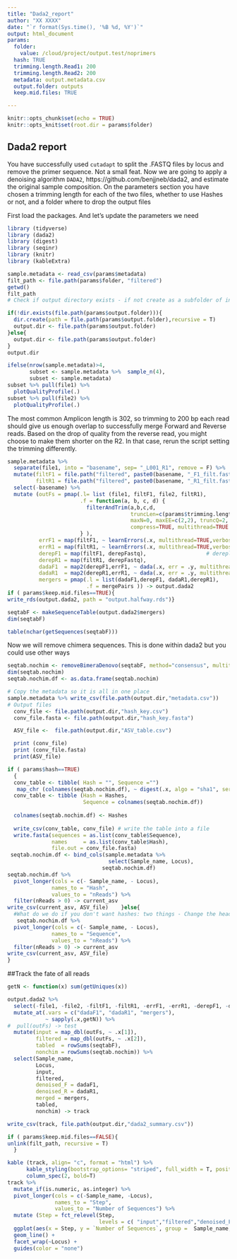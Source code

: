 ```yaml
---
title: "Dada2_report"
author: "XX XXXX"
date: "`r format(Sys.time(), '%B %d, %Y')`"
output: html_document
params:
  folder: 
    value: /cloud/project/output.test/noprimers
  hash: TRUE
  trimming.length.Read1: 200
  trimming.length.Read2: 200
  metadata: output.metadata.csv
  output.folder: outputs
  keep.mid.files: TRUE

---
```


```r

knitr::opts_chunk$set(echo = TRUE)
knitr::opts_knit$set(root.dir = params$folder)
```

## Dada2 report

You have successfully used `cutadapt` to split the .FASTQ files by locus and remove the primer sequence. Not a small feat. Now we are going to apply a denoising algorithm `DADA2`, https://github.com/benjjneb/dada2, and estimate the original sample composition. On the parameters section you have chosen a trimming length for each of the two files, whether to use Hashes or not, and a folder where to drop the output files

First load the packages. And let's update the parameters we need
```r

library (tidyverse)
library (dada2)
library (digest)
library (seqinr)
library (knitr)
library (kableExtra)

sample.metadata <- read_csv(params$metadata)
filt_path <- file.path(params$folder, "filtered")
getwd()
filt_path
# Check if output directory exists - if not create as a subfolder of input dir

if(!dir.exists(file.path(params$output.folder))){
  dir.create(path = file.path(params$output.folder),recursive = T)
  output.dir <- file.path(params$output.folder)
}else{
  output.dir <- file.path(params$output.folder)
}
output.dir
```

```r
ifelse(nrow(sample.metadata)>4,
       subset <- sample.metadata %>%  sample_n(4),
       subset <- sample.metadata)
subset %>% pull(file1) %>%
  plotQualityProfile(.)
subset %>% pull(file2) %>%
  plotQualityProfile(.)

```

The most common Amplicon length is 302, so trimming to 200 bp each read should give us enough overlap to successfully merge Forward and Reverse reads. Based on the drop of quality from the reverse read, you might choose to make them shorter on the R2. In that case, rerun the script setting the trimming differently.

```r

sample.metadata %>%
  separate(file1, into = "basename", sep= "_L001_R1", remove = F) %>% 
  mutate(filtF1 = file.path("filtered", paste0(basename, "_F1_filt.fastq.gz")),
         filtR1 = file.path("filtered", paste0(basename, "_R1_filt.fastq.gz"))) %>%
  select(-basename) %>% 
  mutate (outFs = pmap(.l= list (file1, filtF1, file2, filtR1),
                       .f = function(a, b, c, d) {
                         filterAndTrim(a,b,c,d,
                                       truncLen=c(params$trimming.length.Read1,params$trimming.length.Read2),
                                       maxN=0, maxEE=c(2,2), truncQ=2, rm.phix=TRUE,
                                       compress=TRUE, multithread=TRUE )
                       } ),
          errF1 = map(filtF1, ~ learnErrors(.x, multithread=TRUE,verbose = 0)),     # Calculate errors
          errR1 = map(filtR1, ~ learnErrors(.x, multithread=TRUE,verbose = 0)),
          derepF1 = map(filtF1, derepFastq),                   # dereplicate seqs
          derepR1 = map(filtR1, derepFastq),
          dadaF1  = map2(derepF1,errF1, ~ dada(.x, err = .y, multithread = TRUE)),  # dada2
          dadaR1  = map2(derepR1,errR1, ~ dada(.x, err = .y, multithread = TRUE)),
          mergers = pmap(.l = list(dadaF1,derepF1, dadaR1,derepR1),                 # merge things
                         .f = mergePairs )) -> output.dada2
if ( params$keep.mid.files==TRUE){
write_rds(output.dada2, path = "output.halfway.rds")}

seqtabF <- makeSequenceTable(output.dada2$mergers)
dim(seqtabF)

table(nchar(getSequences(seqtabF)))

```

Now we will remove chimera sequences. This is done within dada2 but you could use other ways

```r
seqtab.nochim <- removeBimeraDenovo(seqtabF, method="consensus", multithread=TRUE)
dim(seqtab.nochim)
seqtab.nochim.df <- as.data.frame(seqtab.nochim)
```


```r
# Copy the metadata so it is all in one place
sample.metadata %>% write_csv(file.path(output.dir,"metadata.csv"))
# Output files
  conv_file <- file.path(output.dir,"hash_key.csv")
  conv_file.fasta <- file.path(output.dir,"hash_key.fasta")

  ASV_file <-  file.path(output.dir,"ASV_table.csv")

  print (conv_file)
  print (conv_file.fasta)
  print(ASV_file)
```

```r
if ( params$hash==TRUE)
  {
  conv_table <- tibble( Hash = "", Sequence ="")
   map_chr (colnames(seqtab.nochim.df), ~ digest(.x, algo = "sha1", serialize = F, skip = "auto")) -> Hashes
  conv_table <- tibble (Hash = Hashes,
                        Sequence = colnames(seqtab.nochim.df))
  
  colnames(seqtab.nochim.df) <- Hashes
  
  write_csv(conv_table, conv_file) # write the table into a file
  write.fasta(sequences = as.list(conv_table$Sequence),
              names     = as.list(conv_table$Hash),
              file.out = conv_file.fasta)
 seqtab.nochim.df <- bind_cols(sample.metadata %>%
                                select(Sample_name, Locus),
                              seqtab.nochim.df)
seqtab.nochim.df %>%
  pivot_longer(cols = c(- Sample_name, - Locus),
              names_to = "Hash",
              values_to = "nReads") %>%
  filter(nReads > 0) -> current_asv
write_csv(current_asv, ASV_file)    }else{
  #What do we do if you don't want hashes: two things - Change the header of the ASV table, write only one file
   seqtab.nochim.df %>%
  pivot_longer(cols = c(- Sample_name, - Locus),
              names_to = "Sequence",
              values_to = "nReads") %>%
  filter(nReads > 0) -> current_asv
write_csv(current_asv, ASV_file)
}
```


##Track the fate of all reads

```r
getN <- function(x) sum(getUniques(x))

output.dada2 %>%
  select(-file1, -file2, -filtF1, -filtR1, -errF1, -errR1, -derepF1, -derepR1) %>%
  mutate_at(.vars = c("dadaF1", "dadaR1", "mergers"),
            ~ sapply(.x,getN)) %>%
#  pull(outFs) -> test
  mutate(input = map_dbl(outFs, ~ .x[1]),
         filtered = map_dbl(outFs, ~ .x[2]),
         tabled  = rowSums(seqtabF),
         nonchim = rowSums(seqtab.nochim)) %>%
  select(Sample_name,
         Locus,
         input,
         filtered,
         denoised_F = dadaF1,
         denoised_R = dadaR1,
         merged = mergers,
         tabled,
         nonchim) -> track

write_csv(track, file.path(output.dir,"dada2_summary.csv"))
```

```r
if ( params$keep.mid.files==FALSE){
unlink(filt_path, recursive = T)
  }
```


```r
kable (track, align= "c", format = "html") %>%
      kable_styling(bootstrap_options= "striped", full_width = T, position = "center") %>%
      column_spec(2, bold=T)
track %>%
  mutate_if(is.numeric, as.integer) %>%
  pivot_longer(cols = c(-Sample_name, -Locus),
               names_to = "Step",
               values_to = "Number of Sequences") %>%
  mutate (Step = fct_relevel(Step,
                             levels = c( "input","filtered","denoised_F" ,"denoised_R" , "merged" , "tabled", "nonchim"))) %>%
  ggplot(aes(x = Step, y = `Number of Sequences`, group =  Sample_name, color = Sample_name)) +
  geom_line() +
  facet_wrap(~Locus) +
  guides(color = "none")

```
